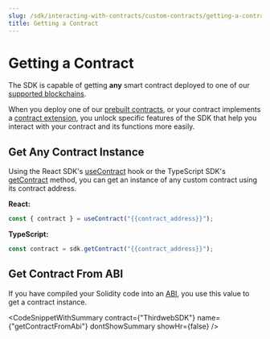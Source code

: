 ```yaml
---
slug: /sdk/interacting-with-contracts/custom-contracts/getting-a-contract
title: Getting a Contract
---
```



# Getting a Contract

The SDK is capable of getting **any** smart contract deployed to one of our [supported blockchains](https://blog.thirdweb.com/guides/which-network-should-you-use).

When you deploy one of our [prebuilt contracts](/pre-built-contracts), or your contract implements a [contract extension](/extensions),
you unlock specific features of the SDK that help you interact with your contract and its functions more easily.

## Get Any Contract Instance

Using the React SDK's [useContract](/react/react.usecontract) hook
or the TypeScript SDK's [getContract](/typescript/sdk.thirdwebsdk.getcontract) method,
you can get an instance of any custom contract using its contract address.

<!-- TODO: Create code snippet for this + more react  -->

**React:**

```jsx
const { contract } = useContract("{{contract_address}}");
```

<!-- TODO: Create code snippet for this + more react  -->

**TypeScript:**

```javascript
const contract = sdk.getContract("{{contract_address}}");
```

## Get Contract From ABI

If you have compiled your Solidity code into an [ABI](https://docs.soliditylang.org/en/v0.8.13/abi-spec.html#contract-abi-specification),
you use this value to get a contract instance.

<CodeSnippetWithSummary
  contract={"ThirdwebSDK"}
  name={"getContractFromAbi"}
  dontShowSummary
  showHr={false}
/>
